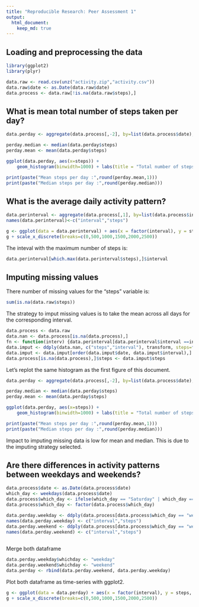 ```yaml
---
title: "Reproducible Research: Peer Assessment 1"
output: 
  html_document:
    keep_md: true
---
```



## Loading and preprocessing the data
``` r
library(ggplot2)
library(plyr)

data.raw <- read.csv(unz("activity.zip","activity.csv"))
data.raw$date <- as.Date(data.raw$date)
data.process <- data.raw[!is.na(data.raw$steps),]


```


## What is mean total number of steps taken per day?
``` r
data.perday <- aggregate(data.process[,-2], by=list(data.process$date),FUN = sum)

perday.median <- median(data.perday$steps)
perday.mean <- mean(data.perday$steps)

ggplot(data.perday, aes(x=steps)) + 
    geom_histogram(binwidth=1000) + labs(title = "Total number of steps each day", x= "Steps per day")

print(paste("Mean steps per day :",round(perday.mean,1)))
print(paste("Median steps per day :",round(perday.median)))

```

## What is the average daily activity pattern?
```r
data.perinterval <- aggregate(data.process[,1], by=list(data.process$interval),FUN = mean)
names(data.perinterval)<-c("interval","steps")

g <- ggplot(data = data.perinterval) + aes(x = factor(interval), y = steps, group = 1) + geom_line() + labs(x ="5 minutes interval", y = "Average number of steps across all days") + theme(axis.text.x = element_text(size = 10)) 
g + scale_x_discrete(breaks=c(0,500,1000,1500,2000,2500))

```

The inteval with the maximum number of steps is:

```r
data.perinterval[which.max(data.perinterval$steps),]$interval
```

## Imputing missing values

There number of missing values for the "steps" variable is:

```r
sum(is.na(data.raw$steps))
```
The strategy to imput missing values is to take the mean across all days for the corresponding interval.

```r
data.process <- data.raw
data.nan <- data.process[is.na(data.process),]
fn <- function(interv) {data.perinterval[data.perinterval$interval ==interv,]$steps}
data.imput <- ddply(data.nan, c("steps","interval"), transform, steps=fn(interval))
data.imput <- data.imput[order(data.imput$date, data.imput$interval),] 
data.process[is.na(data.process),]$steps <- data.imput$steps

```

Let's replot the same histogram as the first figure of this document.

```r
data.perday <- aggregate(data.process[,-2], by=list(data.process$date),FUN = sum)

perday.median <- median(data.perday$steps)
perday.mean <- mean(data.perday$steps)

ggplot(data.perday, aes(x=steps)) + 
    geom_histogram(binwidth=1000) + labs(title = "Total number of steps each day", subtitle = "(with imputing of missing values)", x= "Steps per day")

print(paste("Mean steps per day :",round(perday.mean,1)))
print(paste("Median steps per day :",round(perday.median)))
```

Impact to imputing missing data is low for mean and median. This is due to the imputing strategy selected.

## Are there differences in activity patterns between weekdays and weekends?
```r
data.process$date <- as.Date(data.process$date)
which_day <- weekdays(data.process$date)
data.process$which_day <- ifelse(which_day == "Saturday" | which_day == "Sunday" , c("weekend"), c("weekday"))
data.process$which_day <- factor(data.process$which_day)

data.perday.weekday <- ddply(data.process[data.process$which_day == "weekday", ], .(interval), function(data) { mean(data$steps, na.rm = TRUE)})
names(data.perday.weekday) <- c("interval","steps")
data.perday.weekend <- ddply(data.process[data.process$which_day == "weekend", ], .(interval), function(data) { mean(data$steps, na.rm = TRUE)})
names(data.perday.weekend) <- c("interval","steps")
  
```
Merge both dataframe

```r
data.perday.weekday$whichday <- "weekday"
data.perday.weekend$whichday <- "weekend"
data.perday <- rbind(data.perday.weekend, data.perday.weekday)
```

Plot both dataframe as time-series with ggplot2.
```r
g <- ggplot(data = data.perday) + aes(x = factor(interval), y = steps, group = 1) + geom_line() + labs(x ="5-minute interval", y = "Average number of steps across weekdays") + theme(axis.text.x = element_text(size = 10)) + facet_wrap(~whichday, nrow=2)
g + scale_x_discrete(breaks=c(0,500,1000,1500,2000,2500))
```
